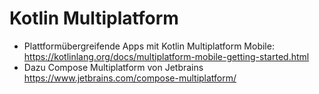# Kotlin Multiplatform

- Plattformübergreifende Apps mit Kotlin Multiplatform Mobile: https://kotlinlang.org/docs/multiplatform-mobile-getting-started.html
- Dazu Compose Multiplatform von Jetbrains https://www.jetbrains.com/compose-multiplatform/

